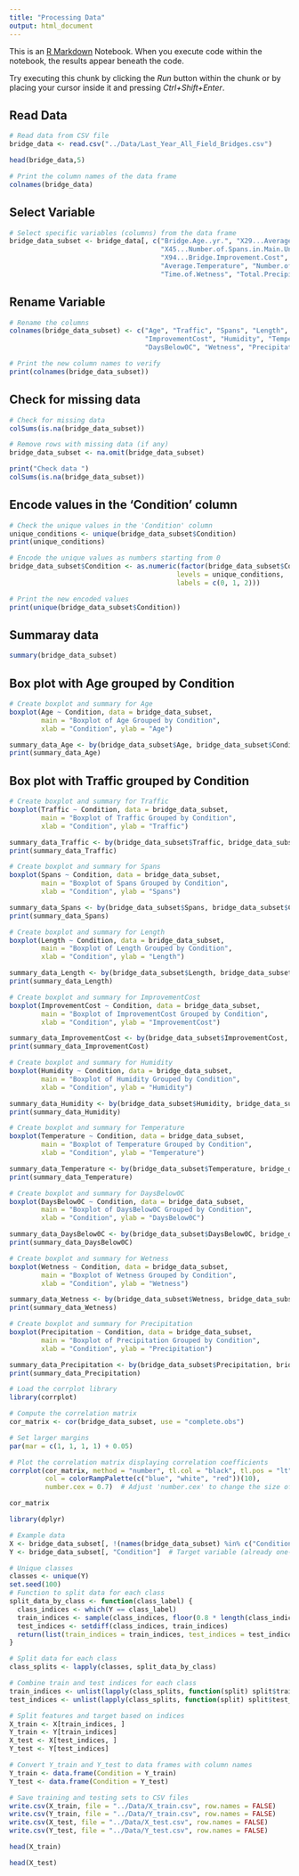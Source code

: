 ```yaml
---
title: "Processing Data"
output: html_document
---
```


This is an [R Markdown](http://rmarkdown.rstudio.com) Notebook. When you execute code within the notebook, the results appear beneath the code. 

Try executing this chunk by clicking the *Run* button within the chunk or by placing your cursor inside it and pressing *Ctrl+Shift+Enter*. 


## Read Data
```r
# Read data from CSV file
bridge_data <- read.csv("../Data/Last_Year_All_Field_Bridges.csv")

head(bridge_data,5)


```


```r
# Print the column names of the data frame
colnames(bridge_data)
```

## Select Variable
```r
# Select specific variables (columns) from the data frame
bridge_data_subset <- bridge_data[, c("Bridge.Age..yr.", "X29...Average.Daily.Traffic",
                                      "X45...Number.of.Spans.in.Main.Unit", "X49...Structure.Length..ft..",
                                      "X94...Bridge.Improvement.Cost", "Average.Relative.Humidity",
                                      "Average.Temperature", "Number.of.Days.with.Temperature.Below.0.C",
                                      "Time.of.Wetness", "Total.Precipitation", "CAT10...Bridge.Condition")]

```

## Rename Variable
```r
# Rename the columns
colnames(bridge_data_subset) <- c("Age", "Traffic", "Spans", "Length",
                                  "ImprovementCost", "Humidity", "Temperature",
                                  "DaysBelow0C", "Wetness", "Precipitation", "Condition")

# Print the new column names to verify
print(colnames(bridge_data_subset))
```

## Check for missing data
```r

# Check for missing data
colSums(is.na(bridge_data_subset))

# Remove rows with missing data (if any)
bridge_data_subset <- na.omit(bridge_data_subset)

print("Check data ")
colSums(is.na(bridge_data_subset))
```




## Encode values in the 'Condition' column
```r
# Check the unique values in the 'Condition' column
unique_conditions <- unique(bridge_data_subset$Condition)
print(unique_conditions)

# Encode the unique values as numbers starting from 0
bridge_data_subset$Condition <- as.numeric(factor(bridge_data_subset$Condition,
                                          levels = unique_conditions,
                                          labels = c(0, 1, 2)))

# Print the new encoded values
print(unique(bridge_data_subset$Condition))
```

## Summaray data
```r
summary(bridge_data_subset)
```

## Box plot with Age grouped by Condition
```r
# Create boxplot and summary for Age
boxplot(Age ~ Condition, data = bridge_data_subset,
        main = "Boxplot of Age Grouped by Condition",
        xlab = "Condition", ylab = "Age")

summary_data_Age <- by(bridge_data_subset$Age, bridge_data_subset$Condition, summary)
print(summary_data_Age)

```

## Box plot with Traffic grouped by Condition
```r
# Create boxplot and summary for Traffic
boxplot(Traffic ~ Condition, data = bridge_data_subset,
        main = "Boxplot of Traffic Grouped by Condition",
        xlab = "Condition", ylab = "Traffic")

summary_data_Traffic <- by(bridge_data_subset$Traffic, bridge_data_subset$Condition, summary)
print(summary_data_Traffic)

```
```r
# Create boxplot and summary for Spans
boxplot(Spans ~ Condition, data = bridge_data_subset,
        main = "Boxplot of Spans Grouped by Condition",
        xlab = "Condition", ylab = "Spans")

summary_data_Spans <- by(bridge_data_subset$Spans, bridge_data_subset$Condition, summary)
print(summary_data_Spans)
```

```r
# Create boxplot and summary for Length
boxplot(Length ~ Condition, data = bridge_data_subset,
        main = "Boxplot of Length Grouped by Condition",
        xlab = "Condition", ylab = "Length")

summary_data_Length <- by(bridge_data_subset$Length, bridge_data_subset$Condition, summary)
print(summary_data_Length)
```

```r
# Create boxplot and summary for ImprovementCost
boxplot(ImprovementCost ~ Condition, data = bridge_data_subset,
        main = "Boxplot of ImprovementCost Grouped by Condition",
        xlab = "Condition", ylab = "ImprovementCost")

summary_data_ImprovementCost <- by(bridge_data_subset$ImprovementCost, bridge_data_subset$Condition, summary)
print(summary_data_ImprovementCost)
```

```r
# Create boxplot and summary for Humidity
boxplot(Humidity ~ Condition, data = bridge_data_subset,
        main = "Boxplot of Humidity Grouped by Condition",
        xlab = "Condition", ylab = "Humidity")

summary_data_Humidity <- by(bridge_data_subset$Humidity, bridge_data_subset$Condition, summary)
print(summary_data_Humidity)
```

```r
# Create boxplot and summary for Temperature
boxplot(Temperature ~ Condition, data = bridge_data_subset,
        main = "Boxplot of Temperature Grouped by Condition",
        xlab = "Condition", ylab = "Temperature")

summary_data_Temperature <- by(bridge_data_subset$Temperature, bridge_data_subset$Condition, summary)
print(summary_data_Temperature)
```

```r
# Create boxplot and summary for DaysBelow0C
boxplot(DaysBelow0C ~ Condition, data = bridge_data_subset,
        main = "Boxplot of DaysBelow0C Grouped by Condition",
        xlab = "Condition", ylab = "DaysBelow0C")

summary_data_DaysBelow0C <- by(bridge_data_subset$DaysBelow0C, bridge_data_subset$Condition, summary)
print(summary_data_DaysBelow0C)
```

```r
# Create boxplot and summary for Wetness
boxplot(Wetness ~ Condition, data = bridge_data_subset,
        main = "Boxplot of Wetness Grouped by Condition",
        xlab = "Condition", ylab = "Wetness")

summary_data_Wetness <- by(bridge_data_subset$Wetness, bridge_data_subset$Condition, summary)
print(summary_data_Wetness)
```

```r
# Create boxplot and summary for Precipitation
boxplot(Precipitation ~ Condition, data = bridge_data_subset,
        main = "Boxplot of Precipitation Grouped by Condition",
        xlab = "Condition", ylab = "Precipitation")

summary_data_Precipitation <- by(bridge_data_subset$Precipitation, bridge_data_subset$Condition, summary)
print(summary_data_Precipitation)
```

```r
# Load the corrplot library
library(corrplot)

# Compute the correlation matrix
cor_matrix <- cor(bridge_data_subset, use = "complete.obs")

# Set larger margins
par(mar = c(1, 1, 1, 1) + 0.05)

# Plot the correlation matrix displaying correlation coefficients
corrplot(cor_matrix, method = "number", tl.col = "black", tl.pos = "lt",
         col = colorRampPalette(c("blue", "white", "red"))(10), 
         number.cex = 0.7)  # Adjust 'number.cex' to change the size of the numbers
```
```r
cor_matrix
```



```r
library(dplyr)

# Example data
X <- bridge_data_subset[, !(names(bridge_data_subset) %in% c("Condition"))]  # Features
Y <- bridge_data_subset[, "Condition"]  # Target variable (already one-hot encoded)

# Unique classes
classes <- unique(Y)
set.seed(100)
# Function to split data for each class
split_data_by_class <- function(class_label) {
  class_indices <- which(Y == class_label)
  train_indices <- sample(class_indices, floor(0.8 * length(class_indices)))
  test_indices <- setdiff(class_indices, train_indices)
  return(list(train_indices = train_indices, test_indices = test_indices))
}

# Split data for each class
class_splits <- lapply(classes, split_data_by_class)

# Combine train and test indices for each class
train_indices <- unlist(lapply(class_splits, function(split) split$train_indices))
test_indices <- unlist(lapply(class_splits, function(split) split$test_indices))

# Split features and target based on indices
X_train <- X[train_indices, ]
Y_train <- Y[train_indices]
X_test <- X[test_indices, ]
Y_test <- Y[test_indices]

# Convert Y_train and Y_test to data frames with column names
Y_train <- data.frame(Condition = Y_train)
Y_test <- data.frame(Condition = Y_test)

# Save training and testing sets to CSV files
write.csv(X_train, file = "../Data/X_train.csv", row.names = FALSE)
write.csv(Y_train, file = "../Data/Y_train.csv", row.names = FALSE)
write.csv(X_test, file = "../Data/X_test.csv", row.names = FALSE)
write.csv(Y_test, file = "../Data/Y_test.csv", row.names = FALSE)

```

```r
head(X_train)
```

```r
head(X_test)
```







